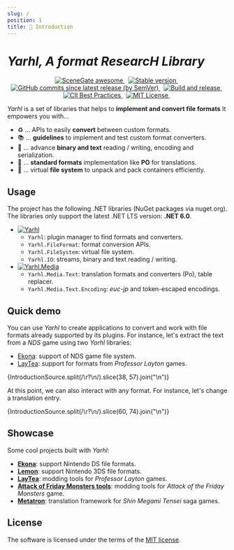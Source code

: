 ```yaml
---
slug: /
position: 1
title: 🏡 Introduction
---
```



# _Yarhl, A format ResearcH Library_

<!-- markdownlint-disable MD033 -->

<p align="center">
  <a href="https://github.com/SceneGate">
    <img
      alt="SceneGate awesome"
      src="https://img.shields.io/badge/SceneGate-awesome%20%F0%9F%95%B6-blue?logo=csharp"
    />
  </a>
  &nbsp;
  <a href="https://www.nuget.org/packages?q=Yarhl">
    <img
      alt="Stable version"
      src="https://img.shields.io/nuget/v/Yarhl?label=Stable"
    />
  </a>
  &nbsp;
  <a href="https://dev.azure.com/SceneGate/SceneGate/_packaging?_a=feed&feed=SceneGate-Preview">
    <img
      alt="GitHub commits since latest release (by SemVer)"
      src="https://img.shields.io/github/commits-since/SceneGate/Yarhl/latest?sort=semver"
    />
  </a>
  &nbsp;
  <a href="https://github.com/SceneGate/Yarhl/workflows/Build%20and%20release">
    <img
      alt="Build and release"
      src="https://github.com/SceneGate/Yarhl/workflows/Build%20and%20release/badge.svg?branch=develop"
    />
  </a>
  &nbsp;
  <a href="https://bestpractices.coreinfrastructure.org/projects/2919">
    <img
      alt="CII Best Practices"
      src="https://bestpractices.coreinfrastructure.org/projects/2919/badge"
    />
  </a>
  &nbsp;
  <a href="https://choosealicense.com/licenses/mit/">
    <img
      alt="MIT License"
      src="https://img.shields.io/badge/license-MIT-blue.svg?style=flat"
    />
  </a>
  &nbsp;
</p>

_Yarhl_ is a set of libraries that helps to **implement and convert file
formats** It empowers you with...

- :recycle: ... APIs to easily **convert** between custom formats.
- :books: ... **guidelines** to implement and test custom format converters.
- :1234: ... advance **binary and text** reading / writing, encoding and
  serialization.
- :page_with_curl: ... **standard formats** implementation like **PO** for
  translations.
- :open_file_folder: ... virtual **file system** to unpack and pack containers
  efficiently.

## Usage

The project has the following .NET libraries (NuGet packages via nuget.org). The
libraries only support the latest .NET LTS version: **.NET 6.0**.

- [![Yarhl](https://img.shields.io/nuget/v/Yarhl?label=Yarhl&logo=nuget)](https://www.nuget.org/packages/Yarhl)
  - `Yarhl`: plugin manager to find formats and converters.
  - `Yarhl.FileFormat`: format conversion APIs.
  - `Yarhl.FileSystem`: virtual file system.
  - `Yarhl.IO`: streams, binary and text reading / writing.
- [![Yarhl.Media](https://img.shields.io/nuget/v/Yarhl.Media?label=Yarhl.Media&logo=nuget)](https://www.nuget.org/packages/Yarhl.Media)
  - `Yarhl.Media.Text`: translation formats and converters (Po), table replacer.
  - `Yarhl.Media.Text.Encoding`: _euc-jp_ and token-escaped encodings.

## Quick demo

You can use _Yarhl_ to create applications to convert and work with file formats
already supported by its plugins. For instance, let's extract the text from a
_NDS_ game using two _Yarhl_ libraries:

- [Ekona](https://github.com/SceneGate/Ekona/): support of NDS game file system.
- [LayTea](https://github.com/pleonex/LayTea): support for formats from
  _Professor Layton_ games.

<CodeBlock language="csharp">
  {IntroductionSource.split(/\r?\n/).slice(38, 57).join("\n")}
</CodeBlock>

<!-- [!code-csharp[Demo1](../../../src/Yarhl.Examples/Introduction.cs?name=Demo1)] -->

At this point, we can also interact with any format. For instance, let's change
a translation entry.

<CodeBlock language="csharp">
  {IntroductionSource.split(/\r?\n/).slice(60, 74).join("\n")}
</CodeBlock>

<!-- [!code-csharp[Demo2](../../../src/Yarhl.Examples/Introduction.cs?name=Demo2)] -->

## Showcase

Some cool projects built with _Yarhl_:

- [**Ekona**](https://scenegate.github.io/Ekona/): support Nintendo DS file
  formats.
- [**Lemon**](https://scenegate.github.io/Lemon/): support Nintendo 3DS file
  formats.
- [**LayTea**](https://www.pleonex.dev/LayTea/): modding tools for _Professor
  Layton_ games.
- [**Attack of Friday Monsters tools**](https://github.com/pleonex/AttackFridayMonsters):
  modding tools for _Attack of the Friday Monsters_ game.
- [**Metatron**](https://github.com/TraduSquare/Metatron): translation framework
  for _Shin Megami Tensei_ saga games.

## License

The software is licensed under the terms of the
[MIT license](https://choosealicense.com/licenses/mit/).
